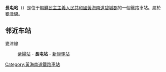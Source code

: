 {{朝鮮半島車站資訊
|公司色 = blue
|文字色 = 
|站名 = 長屯站
|圖片 = 
|pxl = 
|圖片說明 =
|前一站 = [[紫陽站_(黃海南道)|紫陽]]
|前一站距離 = 2.9
|後一站距離 = 4.7
|後一站 = [[新康翎站|新康翎]]
|所屬路線 = [[甕津線|甕津線]]
|距離 = 26.5
|起點站 = [[海州青年站|海州青年]]
|諺文 = 장둔역	
|朝鮮漢字 = 長屯驛
|文觀部式 = 
|馬-賴式 = Changdun-yŏk
|副站名 = 
|車站編號 = 
|停站路線數 = 
|所屬公司 = [[朝鮮民主主義人民共和國鐵道省|朝鮮民主主義人民共和國鐵道省]]
|所在地 =[[黃海南道|黃海南道]][[碧城郡|碧城郡]]
|車站構造 = 地面车站
|月台配置 = 
|啟用年月日 =
|廢站年月日 = 
|上下車人次 = 
|統計年度 = 
|轉車 = 
|備註 = 
|全寬備註 = 
}}

'''長屯站'''（{{lang-ko|'''장둔역'''}}）是位于[[朝鮮民主主義人民共和國|朝鮮民主主義人民共和國]][[黃海南道|黃海南道]][[碧城郡|碧城郡]]的一個鐵路車站。屬於[[甕津線|甕津線]]。

==邻近车站==
甕津線
:[[紫阳站_(黄海南道)|紫陽站]] - '''長屯站''' - [[新康翎站|新康翎站]]

{{甕津線}}

{{朝鲜铁路小作品}}

[[Category:黃海南道鐵路車站|Category:黃海南道鐵路車站]]